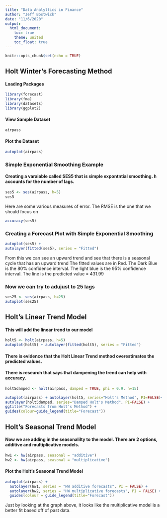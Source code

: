 ```yaml
---
title: "Data Analyltics in Finance"
author: "Jeff Bostwick"
date: "11/6/2020"
output: 
  html_document:
    toc: true
    theme: united
    toc_float: true
---
```


```r
knitr::opts_chunk$set(echo = TRUE)
```

## Holt Winter's Forecasting Method
 
#### Loading Packages
```r
library(forecast)
library(fma)
library(datasets)
library(ggplot2)
```
 

#### View Sample Dataset
```r
airpass
```
 

#### Plot the Dataset

```r
autoplot(airpass)
```
 
 
### Simple Exponential Smoothing Example
#### Creating a varaiable called SES5 that is simple expontntial smoothing.  h accounts for the number of lags.
 
```r
ses5 <- ses(airpass, h=5)
ses5
```

Here are some various measures of error.  The RMSE is the one that we should focus on
```r
accuracy(ses5)
```
 
 
### Creating a Forecast Plot with Simple Exponential Smoothing

```r
autoplot(ses5) +
autolayer(fitted(ses5), series = "Fitted")
```

From this we can see an upward trend and see that there is a seasonal cycle that has an upward trend
The fitted values are in Red.  The Dark Blue is the 80% confidence interval. 
The light blue is the 95% confidence interval.  The line is the predicted value = 431.99
 
### Now we can try to adujust to 25 lags
```r
ses25 <- ses(airpass, h=25)
autoplot(ses25)
```

 
## Holt's Linear Trend Model
#### This will add the linear trend to our model
 
```r
holt5 <- holt(airpass, h=5) 
autoplot(holt5) + autolayer(fitted(holt5), series = "Fitted")
```
 
#### There is evidence that the Holt Linear Trend method overestimates the predicted values.
#### There is research that says that dampening the trend can help with accuracy.
```r
holt5damped <- holt(airpass, damped = TRUE, phi = 0.9, h=15)
```
 
```r
autoplot(airpass) + autolayer(holt5, series="Holt's Method", PI=FALSE)+
autolayer(holt5damped, series="Damped Holt's Method", PI=FALSE) +
ggtitle("Forecasts from Holt's Method") +
guides(colour=guide_legend(title="Forecast"))
```

 
## Holt's Seasonal Trend Model
#### Now we are adding in the seasonalilty to the model.  There are 2 options, additive and multiplicative models.
   
```r
hw1 <- hw(airpass, seasonal = "additive")
hw2 <- hw(airpass, seasonal = "multiplicative")
```
 
#### Plot the Holt's Seasonal Trend Model
```r
autoplot(airpass) +
  autolayer(hw1, series = "HW additive forecasts", PI = FALSE) +
  autolayer(hw2, series = "HW multiplicative forecasts", PI = FALSE) +
  guides(colour = guide_legend(title="Forecast"))
```

Just by looking at the graph above, it looks like the multiplicative model is a better fit based off of past data.


